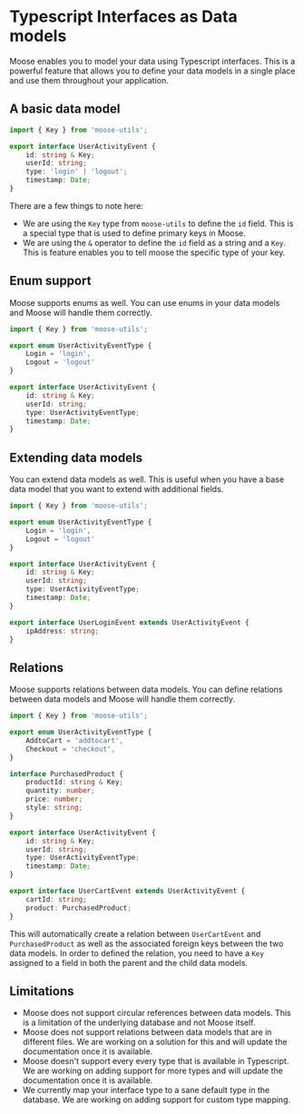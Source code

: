 # Typescript Interfaces as Data models
Moose enables you to model your data using Typescript interfaces. This is a powerful feature that allows you to define your data models in a single place and use them throughout your application. 


## A basic data model
```typescript filename="userEvent.m.ts"
import { Key } from 'moose-utils';

export interface UserActivityEvent {
    id: string & Key;
    userId: string;
    type: 'login' | 'logout';
    timestamp: Date;
}
```

There are a few things to note here:
- We are using the `Key` type from `moose-utils` to define the `id` field. This is a special type that is used to define primary keys in Moose.
- We are using the `&` operator to define the `id` field as a string and a `Key`. This is feature enables you to tell moose the specific type of your key.


## Enum support
Moose supports enums as well. You can use enums in your data models and Moose will handle them correctly.

```typescript filename="userEvent.m.ts"
import { Key } from 'moose-utils';

export enum UserActivityEventType {
    Login = 'login',
    Logout = 'logout'
}

export interface UserActivityEvent {
    id: string & Key;
    userId: string;
    type: UserActivityEventType;
    timestamp: Date;
}
```

## Extending data models
You can extend data models as well. This is useful when you have a base data model that you want to extend with additional fields.

```typescript filename="userEvent.m.ts"
import { Key } from 'moose-utils';

export enum UserActivityEventType {
    Login = 'login',
    Logout = 'logout'
}

export interface UserActivityEvent {
    id: string & Key;
    userId: string;
    type: UserActivityEventType;
    timestamp: Date;
}

export interface UserLoginEvent extends UserActivityEvent {
    ipAddress: string;
}
```

## Relations
Moose supports relations between data models. You can define relations between data models and Moose will handle them correctly.

```typescript filename="userEvent.m.ts"
import { Key } from 'moose-utils';

export enum UserActivityEventType {
    AddtoCart = 'addtocart',
    Checkout = 'checkout',
}

interface PurchasedProduct {
    productId: string & Key;
    quantity: number;
    price: number;
    style: string;
}

export interface UserActivityEvent {
    id: string & Key;
    userId: string;
    type: UserActivityEventType;
    timestamp: Date;
}

export interface UserCartEvent extends UserActivityEvent {
    cartId: string;
    product: PurchasedProduct;
}
```

This will automatically create a relation between `UserCartEvent` and `PurchasedProduct` as well as the associated foreign keys between the two data models. In order to defined the relation, you need to have a `Key` assigned to a field in both the parent and the child data models.

## Limitations
- Moose does not support circular references between data models. This is a limitation of the underlying database and not Moose itself.
- Moose does not support relations between data models that are in different files. We are working on a solution for this and will update the documentation once it is available.
- Moose doesn't support every every type that is available in Typescript. We are working on adding support for more types and will update the documentation once it is available.
- We currently map your interface type to a sane default type in the database. We are working on adding support for custom type mapping.


